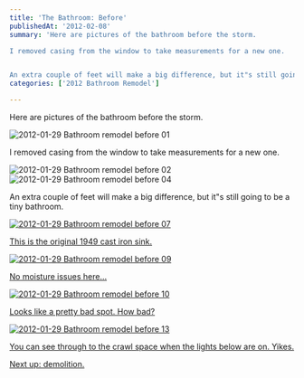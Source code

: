 ```yaml
---
title: 'The Bathroom: Before'
publishedAt: '2012-02-08'
summary: 'Here are pictures of the bathroom before the storm.

I removed casing from the window to take measurements for a new one.


An extra couple of feet will make a big difference, but it"s still going to...'
categories: ['2012 Bathroom Remodel']

---
```


Here are pictures of the bathroom before the storm.

<Image src="/images/blog/the-bathroom-before/12946554965_bef8bd0312_z.jpg" alt="2012-01-29 Bathroom remodel before 01" width={800} height={600} />

I removed casing from the window to take measurements for a new one.

<Image src="/images/blog/the-bathroom-before/12946667713_5c4f1364e2_z.jpg" alt="2012-01-29 Bathroom remodel before 02" width={800} height={600} />

<Image src="/images/blog/the-bathroom-before/12946962744_7603d38570_z.jpg" alt="2012-01-29 Bathroom remodel before 04" width={800} height={600} />

An extra couple of feet will make a big difference, but it"s still going to be a tiny bathroom.

<a href="https://www.flickr.com/photos/ericdodds/12946670413/" title="2012-01-29 Bathroom remodel before 07 by [online casino](http://www.cillap.com/) ericdodds, on Flickr"><Image src="/images/blog/the-bathroom-before/12946670413_71fe8f8e6c_z.jpg" alt="2012-01-29 Bathroom remodel before 07" width={800} height={600} />

This is the original 1949 cast iron sink.

<Image src="/images/blog/the-bathroom-before/12946671803_a023d24f8b_z.jpg" alt="2012-01-29 Bathroom remodel before 09" width={800} height={600} />

No moisture issues here...

<Image src="/images/blog/the-bathroom-before/12946673093_ec5f861339_z.jpg" alt="2012-01-29 Bathroom remodel before 10" width={800} height={600} />

Looks like a pretty bad spot. How bad?

<Image src="/images/blog/the-bathroom-before/12946563665_1dbfe38949_z.jpg" alt="2012-01-29 Bathroom remodel before 13" width={800} height={600} />

You can see through to the crawl space when the lights below are on. Yikes.

Next up: demolition.
